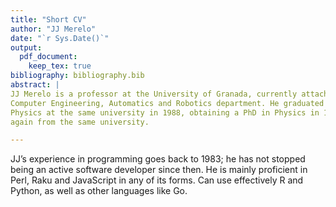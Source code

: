 ```yaml
---
title: "Short CV"
author: "JJ Merelo"
date: "`r Sys.Date()`"
output:
  pdf_document:
    keep_tex: true
bibliography: bibliography.bib
abstract: |
JJ Merelo is a professor at the University of Granada, currently attached to the
Computer Engineering, Automatics and Robotics department. He graduated in
Physics at the same university in 1988, obtaining a PhD in Physics in 1994,
again from the same university.

---
```


JJ's experience in programming goes back to 1983; he has not stopped being an
active software developer since then. He is mainly proficient in Perl, Raku and
JavaScript in any of its forms. Can use effectively R and Python, as well as
other languages like Go.
